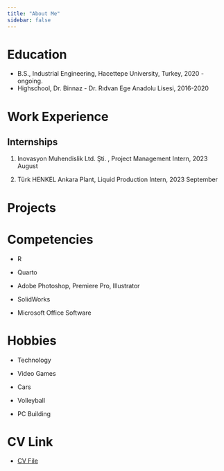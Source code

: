 ```yaml
---
title: "About Me"
sidebar: false 
---
```


# Education

-   B.S., Industrial Engineering, Hacettepe University, Turkey, 2020 - ongoing.
-   Highschool, Dr. Binnaz - Dr. Rıdvan Ege Anadolu Lisesi, 2016-2020

# Work Experience

## Internships

1.  Inovasyon Muhendislik Ltd. Şti. , Project Management Intern, 2023 August

2.  Türk HENKEL Ankara Plant, Liquid Production Intern, 2023 September

# Projects

# Competencies

-   R

-   Quarto

-   Adobe Photoshop, Premiere Pro, Illustrator

-   SolidWorks

-   Microsoft Office Software

# Hobbies

-   Technology

-   Video Games

-   Cars

-   Volleyball

-   PC Building

# CV Link

-   [CV File](SERRA%20ÖZKAN%20RESUME.pdf)
